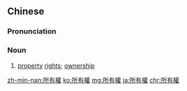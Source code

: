 {{also|所有权|所有権}}
==Chinese==
{{zh-forms|s=所有权|type=21}}

===Pronunciation===
{{zh-pron
|m=suǒyǒuquán
|c=so2 jau5 kyun4
|mn=xm,qz,twv:só͘-iú-koân/zz:sé-iú-koân/tw:só͘-iú-khoân
|cat=n
}}

===Noun===
{{zh-noun}}

# [[property]] [[right]]s; [[ownership]]
#: {{zh-x|原住民 土地 所有權|[[native title]]}}

{{zh-cat|Advanced}}

[[zh-min-nan:所有權]]
[[ko:所有權]]
[[mg:所有權]]
[[ja:所有權]]
[[chr:所有權]]